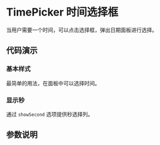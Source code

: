
# TimePicker 时间选择框

<Subtitle>当用户需要一个时间，可以点击选择框，弹出日期面板进行选择。</Subtitle>

## 代码演示

### 基本样式

最简单的用法，在面板中可以选择时间。

<Canvas>
  <Story id="upgraded-timepicker--basic" />
</Canvas>

### 显示秒

通过 `showSecond` 选项提供秒选择列。

<Canvas>
  <Story id="upgraded-timepicker--show-second" />
</Canvas>

## 参数说明

<ArgsTable of={TimePicker} />
